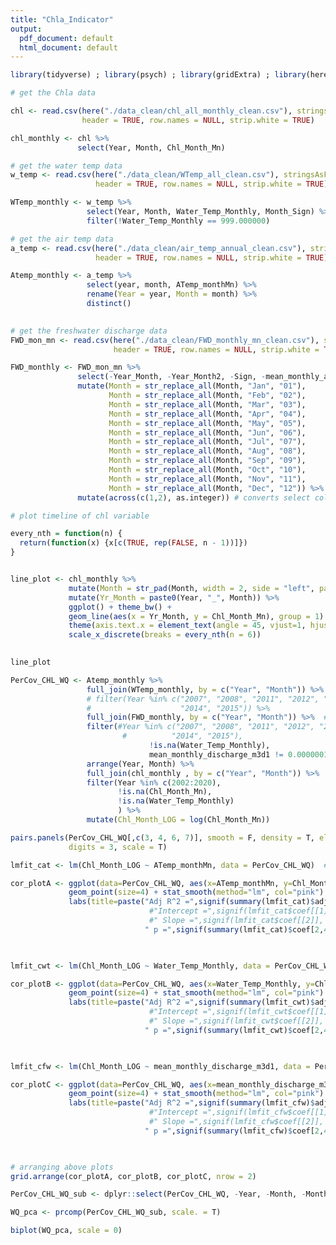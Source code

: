 ```yaml
---
title: "Chla_Indicator"
output:
  pdf_document: default
  html_document: default
---
```



```r
library(tidyverse) ; library(psych) ; library(gridExtra) ; library(here)

```

```r
# get the Chla data

chl <- read.csv(here("./data_clean/chl_all_monthly_clean.csv"), stringsAsFactors = FALSE,
                header = TRUE, row.names = NULL, strip.white = TRUE)

chl_monthly <- chl %>% 
               select(Year, Month, Chl_Month_Mn)


```

```r
# get the water temp data
w_temp <- read.csv(here("./data_clean/WTemp_all_clean.csv"), stringsAsFactors = FALSE,
                   header = TRUE, row.names = NULL, strip.white = TRUE)

WTemp_monthly <- w_temp %>%
                 select(Year, Month, Water_Temp_Monthly, Month_Sign) %>% 
                 filter(!Water_Temp_Monthly == 999.000000)

```

```r
# get the air temp data
a_temp <- read.csv(here("./data_clean/air_temp_annual_clean.csv"), stringsAsFactors = FALSE,
                   header = TRUE, row.names = NULL, strip.white = TRUE)

Atemp_monthly <- a_temp %>%
                 select(year, month, ATemp_monthMn) %>%
                 rename(Year = year, Month = month) %>% 
                 distinct() 
                 

```

```r
# get the freshwater discharge data
FWD_mon_mn <- read.csv(here("./data_clean/FWD_monthly_mn_clean.csv"), stringsAsFactors = FALSE,
                       header = TRUE, row.names = NULL, strip.white = TRUE)

FWD_monthly <- FWD_mon_mn %>%
               select(-Year_Month, -Year_Month2, -Sign, -mean_monthly_anomaly) %>%
               mutate(Month = str_replace_all(Month, "Jan", "01"),
                      Month = str_replace_all(Month, "Feb", "02"),
                      Month = str_replace_all(Month, "Mar", "03"),
                      Month = str_replace_all(Month, "Apr", "04"),
                      Month = str_replace_all(Month, "May", "05"),
                      Month = str_replace_all(Month, "Jun", "06"),
                      Month = str_replace_all(Month, "Jul", "07"),
                      Month = str_replace_all(Month, "Aug", "08"),
                      Month = str_replace_all(Month, "Sep", "09"),
                      Month = str_replace_all(Month, "Oct", "10"),
                      Month = str_replace_all(Month, "Nov", "11"),
                      Month = str_replace_all(Month, "Dec", "12")) %>%
               mutate(across(c(1,2), as.integer)) # converts select columns

```


```r
# plot timeline of chl variable

every_nth = function(n) {
  return(function(x) {x[c(TRUE, rep(FALSE, n - 1))]})
}


line_plot <- chl_monthly %>% 
             mutate(Month = str_pad(Month, width = 2, side = "left", pad = "0")) %>% 
             mutate(Yr_Month = paste0(Year, "_", Month)) %>% 
             ggplot() + theme_bw() +
             geom_line(aes(x = Yr_Month, y = Chl_Month_Mn), group = 1) +
             theme(axis.text.x = element_text(angle = 45, vjust=1, hjust=1)) + 
             scale_x_discrete(breaks = every_nth(n = 6))
             

line_plot

```


```r

PerCov_CHL_WQ <- Atemp_monthly %>%
                 full_join(WTemp_monthly, by = c("Year", "Month")) %>%  # join other data
                 # filter(Year %in% c("2007", "2008", "2011", "2012", "2013", 
                 #                    "2014", "2015")) %>%
                 full_join(FWD_monthly, by = c("Year", "Month")) %>%  # join other data
                 filter(#Year %in% c("2007", "2008", "2011", "2012", "2013", 
                         #          "2014", "2015"),
                               !is.na(Water_Temp_Monthly),
                               mean_monthly_discharge_m3d1 != 0.000000100) %>%
                 arrange(Year, Month) %>%
                 full_join(chl_monthly , by = c("Year", "Month")) %>%  # join other data
                 filter(Year %in% c(2002:2020),
                        !is.na(Chl_Month_Mn),
                        !is.na(Water_Temp_Monthly)
                        ) %>%
                 mutate(Chl_Month_LOG = log(Chl_Month_Mn))

```

```r

pairs.panels(PerCov_CHL_WQ[,c(3, 4, 6, 7)], smooth = F, density = T, ellipses = F, lm = T, 
             digits = 3, scale = T)


```

```r
lmfit_cat <- lm(Chl_Month_LOG ~ ATemp_monthMn, data = PerCov_CHL_WQ)  # lm() fit 

cor_plotA <- ggplot(data=PerCov_CHL_WQ, aes(x=ATemp_monthMn, y=Chl_Month_LOG)) + 
             geom_point(size=4) + stat_smooth(method="lm", col="pink") + theme_bw() +
             labs(title=paste("Adj R^2 =",signif(summary(lmfit_cat)$adj.r.squared, 4),
                               #"Intercept =",signif(lmfit_cat$coef[[1]],5 ),
                               #" Slope =",signif(lmfit_cat$coef[[2]], 5),
                              " p =",signif(summary(lmfit_cat)$coef[2,4], 4)))
            


lmfit_cwt <- lm(Chl_Month_LOG ~ Water_Temp_Monthly, data = PerCov_CHL_WQ)  # lm() fit 

cor_plotB <- ggplot(data=PerCov_CHL_WQ, aes(x=Water_Temp_Monthly, y=Chl_Month_LOG)) + 
             geom_point(size=4) + stat_smooth(method="lm", col="pink") + theme_bw() +
             labs(title=paste("Adj R^2 =",signif(summary(lmfit_cwt)$adj.r.squared, 4),
                               #"Intercept =",signif(lmfit_cwt$coef[[1]],5 ),
                               #" Slope =",signif(lmfit_cwt$coef[[2]], 5),
                              " p =",signif(summary(lmfit_cwt)$coef[2,4], 3)))
            


lmfit_cfw <- lm(Chl_Month_LOG ~ mean_monthly_discharge_m3d1, data = PerCov_CHL_WQ)  # lm() fit 

cor_plotC <- ggplot(data=PerCov_CHL_WQ, aes(x=mean_monthly_discharge_m3d1, y=Chl_Month_LOG)) + 
             geom_point(size=4) + stat_smooth(method="lm", col="pink") + theme_bw() +
             labs(title=paste("Adj R^2 =",signif(summary(lmfit_cfw)$adj.r.squared, 4),
                               #"Intercept =",signif(lmfit_cfw$coef[[1]],5 ),
                               #" Slope =",signif(lmfit_cfw$coef[[2]], 5),
                              " p =",signif(summary(lmfit_cfw)$coef[2,4], 3)))
            



```

```r
# arranging above plots
grid.arrange(cor_plotA, cor_plotB, cor_plotC, nrow = 2)

```

```r
PerCov_CHL_WQ_sub <- dplyr::select(PerCov_CHL_WQ, -Year, -Month, -Month_Sign)

WQ_pca <- prcomp(PerCov_CHL_WQ_sub, scale. = T)

biplot(WQ_pca, scale = 0)

```











